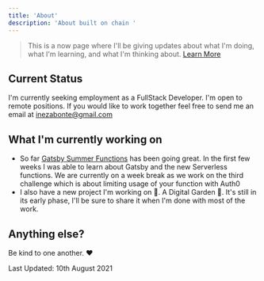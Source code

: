 ```yaml
---
title: 'About'
description: 'About built on chain '
---
```


> This is a now page where I'll be giving updates about what I'm doing, what I'm learning,
> and what I'm thinking about. [Learn More](https://nownownow.com/about)

## Current Status

I'm currently seeking employment as a FullStack Developer. I'm open to remote positions.
If you would like to work together feel free to send me an email at [inezabonte@gmail.com](mailto:inezabonte@gmail.com)

## What I'm currently working on

- So far [Gatsby Summer Functions](https://queen.raae.codes/) has been going great. In the first
  few weeks I was able to learn about Gatsby and the new Serverless functions. We are currently on a
  week break as we work on the third challenge which is about limiting usage of your function with Auth0
- I also have a new project I'm working on 🥳. A Digital Garden 🌳. It's still in its early phase, I'll be
  sure to share it when I'm done with most of the work.

## Anything else?

Be kind to one another. ❤️

Last Updated: 10th August 2021
